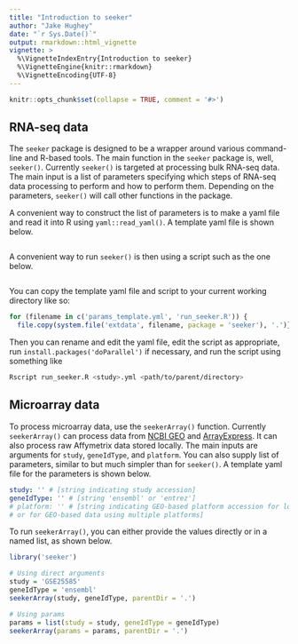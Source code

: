 ```yaml
---
title: "Introduction to seeker"
author: "Jake Hughey"
date: "`r Sys.Date()`"
output: rmarkdown::html_vignette
vignette: >
  %\VignetteIndexEntry{Introduction to seeker}
  %\VignetteEngine{knitr::rmarkdown}
  %\VignetteEncoding{UTF-8}
---
```


```r
knitr::opts_chunk$set(collapse = TRUE, comment = '#>')
```

## RNA-seq data

The `seeker` package is designed to be a wrapper around various command-line and R-based tools. The main function in the `seeker` package is, well, `seeker()`. Currently `seeker()` is targeted at processing bulk RNA-seq data. The main input is a list of parameters specifying which steps of RNA-seq data processing to perform and how to perform them. Depending on the parameters, `seeker()` will call other functions in the package.

A convenient way to construct the list of parameters is to make a yaml file and read it into R using `yaml::read_yaml()`. A template yaml file is shown below.

```r
```

A convenient way to run `seeker()` is then using a script such as the one below.

```r
```

You can copy the template yaml file and script to your current working directory like so:

```r
for (filename in c('params_template.yml', 'run_seeker.R')) {
  file.copy(system.file('extdata', filename, package = 'seeker'), '.')}
```

Then you can rename and edit the yaml file, edit the script as appropriate, run `install.packages('doParallel')` if necessary, and run the script using something like

```sh
Rscript run_seeker.R <study>.yml <path/to/parent/directory>
```

## Microarray data

To process microarray data, use the `seekerArray()` function. Currently `seekerArray()` can process data from [NCBI GEO](https://www.ncbi.nlm.nih.gov/geo/) and [ArrayExpress](https://www.ebi.ac.uk/arrayexpress/). It can also process raw Affymetrix data stored locally. The main inputs are arguments for `study`, `geneIdType`, and `platform`. You can also supply list of parameters, similar to but much simpler than for `seeker()`. A template yaml file for the parameters is shown below.

```yaml
study: '' # [string indicating study accession]
geneIdType: '' # [string 'ensembl' or 'entrez']
# platform: '' # [string indicating GEO-based platform accession for local data
# or for GEO-based data using multiple platforms]
```

To run `seekerArray()`, you can either provide the values directly or in a named list, as shown below.

```r
library('seeker')

# Using direct arguments
study = 'GSE25585'
geneIdType = 'ensembl'
seekerArray(study, geneIdType, parentDir = '.')

# Using params
params = list(study = study, geneIdType = geneIdType)
seekerArray(params = params, parentDir = '.')
```


